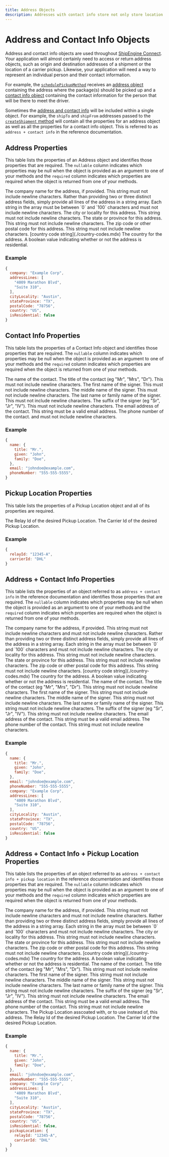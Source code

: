 ```yaml
---
title: Address Objects
description: Addresses with contact info store not only store location and contact information but also the email and phone number needed to contact the address owner.
---
```


Address and Contact Info Objects
====================

Address and contact info objects are used throughout [ShipEngine Connect](./../index.mdx). Your application will almost certainly need to access or return address
objects, such as origin and destination addresses of a shipment or the location of a carrier pickup. Likewise, your application
will need a way to represent an individual person and their contact information.

For example, the [`schedulePickupMethod`](./methods/schedule-pickup.mdx) receives an [address object](#address-properties) containing the address where the package(s) should
be picked up and a [contact info object](#contact-info-properties) containing the contact information for the person that will be there to meet the driver.

Sometimes the [address and contact info](#address-contact-info-properties) will be included within a single object. For example, the `shipTo` and `shipFrom`
addresses passed to the [`createShipment` method](./methods/create-shipment.mdx) will contain all the properties for an address
object as well as all the properties for a contact info object. This is referred to as `address + contact info` in the
reference documentation.



Address Properties
--------------------------------------------
This table lists the properties of an Address object and identifies those properties that are required. The `nullable`
column indicates which properties may be null when the object is provided as an argument to one of your methods and the `required`
column indicates which properties are required when the object is returned from one of your methods.

<Reference>

  <Field name="company" type="string" nullable={true} required={false}>
    <Description>
      The company name for the address, if provided. This string must not include newline characters.
    </Description>
  </Field>

  <Field name="addressLines" type="string[]" nullable={true} required={false}>
    <Description>
      Rather than providing two or three distinct address fields, simply provide all lines of the address in a string array. Each string in the array must be between `0` and `100` characters and must not include newline characters.
    </Description>
  </Field>

  <Field name="cityLocality" type="string" nullable={true} required={false}>
    <Description>
      The city or locality for this address. This string must not include newline characters.
    </Description>
  </Field>

  <Field name="stateProvince" type="string" nullable={true} required={false}>
    <Description>
      The state or province for this address. This string must not include newline characters.
    </Description>
  </Field>

  <Field name="postalCode" type="string" nullable={false} required={false}>
    <Description>
      The zip code or other postal code for this address. This string must not include newline characters.
    </Description>
  </Field>

  <Field name="country" nullable={false} required={true}>
    <Type>
      [country code string](./country-codes.mdx)
    </Type>
    <Description>
      The country for the address.
    </Description>
  </Field>

  <Field name="isResidential" type="boolean" nullable={true} required={false}>
    <Description>
      A boolean value indicating whether or not the address is residential.
    </Description>
  </Field>
</Reference>

### Example
```javascript
{
  company: "Example Corp",
  addressLines: [
    "4009 Marathon Blvd",
    "Suite 310",
  ],
  cityLocality: "Austin",
  stateProvince: "TX",
  postalCode: "78756",
  country: "US",
  isResidential: false
}
```


Contact Info Properties
--------------------------------------------
This table lists the properties of a Contact Info object and identifies those properties that are required. The `nullable`
column indicates which properties may be null when the object is provided as an argument to one of your methods and the `required`
column indicates which properties are required when the object is returned from one of your methods.

<Reference>

  <Field name="name" type="object" nullable={false} required={true}>
    <Description>
      The name of the contact.
    </Description>
  </Field>

  <Field name="name.title" type="string" nullable={false} required={false}>
    <Description>
      The title of the contact (eg "Mr", "Mrs", "Dr"). This must not include newline characters.
    </Description>
  </Field>

  <Field name="name.given" type="string" nullable={false} required={true}>
    <Description>
      The first name of the signer. This must not include newline characters.
    </Description>
  </Field>

  <Field name="name.middle" type="string" nullable={false} required={false}>
    <Description>
      The middle name of the signer. This must not include newline characters.
    </Description>
  </Field>

  <Field name="name.family" type="string" nullable={false} required={false}>
    <Description>
      The last name or family name of the signer. This must not include newline characters.
    </Description>
  </Field>

  <Field name="name.suffix" type="string" nullable={false} required={false}>
    <Description>
      The suffix of the signer (eg "Sr", "Jr", "IV"). This must not include newline characters.
    </Description>
  </Field>

  <Field name="email" type="string" nullable={false} required={false}>
    <Description>
      The email address of the contact. This string must be a valid email address.
    </Description>
  </Field>

  <Field name="phoneNumber" type="string" nullable={false} required={false}>
    <Description>
      The phone number of the contact.
          and must not include newline characters.
    </Description>
  </Field>

</Reference>

### Example

```javascript
{
  name: {
    title: "Mr.",
    given: "John",
    family: "Doe",
  },
  email: "johndoe@example.com",
  phoneNumber: "555-555-5555",
}
```

Pickup Location Properties
--------------------------------------------
This table lists the properties of a Pickup Location object and all of its properties are required.

<Reference>

  <Field name="relayId" type="string" nullable={false} required={true}>
    <Description>
      The Relay Id of the desired Pickup Location.
    </Description>
  </Field>

  <Field name="carrierId" type="string" nullable={false} required={true}>
    <Description>
      The Carrier Id of the desired Pickup Location.
    </Description>
  </Field>

</Reference>

### Example

```javascript
{
  relayId: "12345-A",
  carrierId: "DHL"
}
```


Address + Contact Info Properties
--------------------------------------------
This table lists the properties of an object referred to as `address + contact info` in the reference documentation
and identifies those properties that are required. The `nullable`
column indicates which properties may be null when the object is provided as an argument to one of your methods and the `required`
column indicates which properties are required when the object is returned from one of your methods.

<Reference>

  <Field name="company" type="string" nullable={false} required={true}>
    <Description>
      The company name for the address, if provided. This string must not include newline characters and must not include newline characters.
    </Description>
  </Field>

  <Field name="addressLines" type="string[]" nullable={false} required={true}>
    <Description>
      Rather than providing two or three distinct address fields, simply provide all lines of the address in a string array. Each string in the array must be between `0` and `100` characters and must not include newline characters.
    </Description>
  </Field>

  <Field name="cityLocality" type="string" nullable={false} required={true}>
    <Description>
      The city or locality for this address. This string must not include newline characters.
    </Description>
  </Field>

  <Field name="stateProvince" type="string" nullable={false} required={true}>
    <Description>
      The state or province for this address. This string must not include newline characters.
    </Description>
  </Field>

  <Field name="postalCode" type="string" nullable={false} required={true}>
    <Description>
      The zip code or other postal code for this address. This string must not include newline characters.
    </Description>
  </Field>

  <Field name="country" nullable={false} required={true}>
    <Type>
      [country code string](./country-codes.mdx)
    </Type>
    <Description>
      The country for the address.
    </Description>
  </Field>

  <Field name="isResidential" type="boolean" nullable={true} required={false}>
    <Description>
      A boolean value indicating whether or not the address is residential.
    </Description>
  </Field>

  <Field name="contact.name" type="object" nullable={false} required={true}>
    <Description>
      The name of the contact.
    </Description>
  </Field>

  <Field name="contact.name.title" type="string" nullable={false} required={false}>
    <Description>
      The title of the contact (eg "Mr", "Mrs", "Dr"). This string must not include newline characters.
    </Description>
  </Field>

  <Field name="contact.name.given" type="string" nullable={false} required={true}>
    <Description>
      The first name of the signer. This string must not include newline characters.
    </Description>
  </Field>

  <Field name="contact.name.middle" type="string" nullable={false} required={false}>
    <Description>
      The middle name of the signer. This string must not include newline characters.
    </Description>
  </Field>

  <Field name="contact.name.family" type="string" nullable={false} required={false}>
    <Description>
      The last name or family name of the signer. This string must not include newline characters.
    </Description>
  </Field>

  <Field name="contact.name.suffix" type="string" nullable={false} required={false}>
    <Description>
      The suffix of the signer (eg "Sr", "Jr", "IV"). This string must not include newline characters.
    </Description>
  </Field>

  <Field name="email" type="string" nullable={false} required={false}>
    <Description>
      The email address of the contact. This string must be a valid email address.
    </Description>
  </Field>

  <Field name="phoneNumber" type="string" nullable={false} required={false}>
    <Description>
      The phone number of the contact. This string must not include newline characters.
    </Description>
  </Field>

</Reference>

### Example

```javascript
{
  name: {
    title: "Mr.",
    given: "John",
    family: "Doe",
  },
  email: "johndoe@example.com",
  phoneNumber: "555-555-5555",
  company: "Example Corp",
  addressLines: [
    "4009 Marathon Blvd",
    "Suite 310",
  ],
  cityLocality: "Austin",
  stateProvince: "TX",
  postalCode: "78756",
  country: "US",
  isResidential: false
}
```

Address + Contact Info + Pickup Location Properties
--------------------------------------------
This table lists the properties of an object referred to as `address + contact info + pickup location` in the reference documentation
and identifies those properties that are required. The `nullable` column indicates which properties may be null when the object is
provided as an argument to one of your methods and the `required` column indicates which properties are required when the object is
returned from one of your methods.

<Reference>

  <Field name="company" type="string" nullable={false} required={true}>
    <Description>
      The company name for the address, if provided. This string must not include newline characters and must not include newline characters.
    </Description>
  </Field>

  <Field name="addressLines" type="string[]" nullable={false} required={true}>
    <Description>
      Rather than providing two or three distinct address fields, simply provide all lines of the address in a string array. Each string in the array must be between `0` and `100` characters and must not include newline characters.
    </Description>
  </Field>

  <Field name="cityLocality" type="string" nullable={false} required={true}>
    <Description>
      The city or locality for this address. This string must not include newline characters.
    </Description>
  </Field>

  <Field name="stateProvince" type="string" nullable={false} required={true}>
    <Description>
      The state or province for this address. This string must not include newline characters.
    </Description>
  </Field>

  <Field name="postalCode" type="string" nullable={false} required={true}>
    <Description>
      The zip code or other postal code for this address. This string must not include newline characters.
    </Description>
  </Field>

  <Field name="country" nullable={false} required={true}>
    <Type>
      [country code string](./country-codes.mdx)
    </Type>
    <Description>
      The country for the address.
    </Description>
  </Field>

  <Field name="isResidential" type="boolean" nullable={true} required={false}>
    <Description>
      A boolean value indicating whether or not the address is residential.
    </Description>
  </Field>

  <Field name="contact.name" type="object" nullable={false} required={true}>
    <Description>
      The name of the contact.
    </Description>
  </Field>

  <Field name="contact.name.title" type="string" nullable={false} required={false}>
    <Description>
      The title of the contact (eg "Mr", "Mrs", "Dr"). This string must not include newline characters.
    </Description>
  </Field>

  <Field name="contact.name.given" type="string" nullable={false} required={true}>
    <Description>
      The first name of the signer. This string must not include newline characters.
    </Description>
  </Field>

  <Field name="contact.name.middle" type="string" nullable={false} required={false}>
    <Description>
      The middle name of the signer. This string must not include newline characters.
    </Description>
  </Field>

  <Field name="contact.name.family" type="string" nullable={false} required={false}>
    <Description>
      The last name or family name of the signer. This string must not include newline characters.
    </Description>
  </Field>

  <Field name="contact.name.suffix" type="string" nullable={false} required={false}>
    <Description>
      The suffix of the signer (eg "Sr", "Jr", "IV"). This string must not include newline characters.
    </Description>
  </Field>

  <Field name="email" type="string" nullable={false} required={false}>
    <Description>
      The email address of the contact. This string must be a valid email address.
    </Description>
  </Field>

  <Field name="phoneNumber" type="string" nullable={false} required={false}>
    <Description>
      The phone number of the contact. This string must not include newline characters.
    </Description>
  </Field>

  <Field name="pickupLocation" type="object" nullable={true} required={false}>
    <Description>
      The Pickup Location asscoated with, or to use instead of, this address.
    </Description>
  </Field>

  <Field name="pickupLocation.relayId" type="string" nullable={false} required={true}>
    <Description>
      The Relay Id of the desired Pickup Location.
    </Description>
  </Field>

  <Field name="pickupLocation.carrierId" type="string" nullable={false} required={true}>
    <Description>
      The Carrier Id of the desired Pickup Location.
    </Description>
  </Field>

</Reference>

### Example

```javascript
{
  name: {
    title: "Mr.",
    given: "John",
    family: "Doe",
  },
  email: "johndoe@example.com",
  phoneNumber: "555-555-5555",
  company: "Example Corp",
  addressLines: [
    "4009 Marathon Blvd",
    "Suite 310",
  ],
  cityLocality: "Austin",
  stateProvince: "TX",
  postalCode: "78756",
  country: "US",
  isResidential: false,
  pickupLocation: {
    relayId: "12345-A",
    carrierId: "DHL"
  }
}
```
